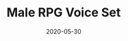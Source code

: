 ---
title: Male RPG Voice Set
date: 2020-05-30
category:
  - Audio
external_link: https://konakuma.itch.io/rpg-male-vocal
related_engine: Any Engine
externals_profile:
    name: Konakuma
---
